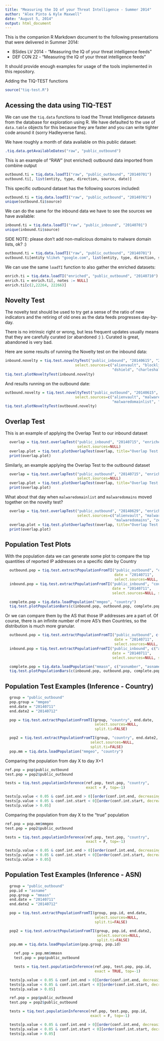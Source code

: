 ```yaml
---
title: "Measuring the IQ of your Threat Intelligence - Summer 2014"
author: "Alex Pinto & Kyle Maxwell"
date: "August 5, 2014"
output: html_document
---
```


This is the companion R Markdown document to the following presentations that
were delivered in Summer 2014:

* BSides LV 2014 - "Measuring the IQ of your threat intelligence feeds"
* DEF CON 22 - "Measuring the IQ of your threat intelligence feeds"

It should provide enough examples for usage of the tools implemented in this
repository.

Adding the TIQ-TEST functions
```r
source("tiq-test.R")
```

## Acessing the data using TIQ-TEST

We can use the `tiq.data` functions to load the Threat Intelligence datasets from
the database for exploration using R. We have defaulted to the use of `data.table`
objects for this because they are faster and you can write tighter code around it
(sorry Hadleyverse fans).

We have roughly a month of data available on this public dataset:
```r
.tiq.data.getAvailableDates("raw", "public_outbound")
```

This is an example of "RAW" (not enriched) outbound data imported from combine output
```r
outbound.ti = tiq.data.loadTI("raw", "public_outbound", "20140701")
outbound.ti[, list(entity, type, direction, source, date)]
```

This specific outbound dataset has the following sources included:

```r
outbound.ti = tiq.data.loadTI("raw", "public_outbound", "20140701")
unique(outbound.ti$source)
```

We can do the same for the inbound data we have to see the sources we have available:
```r
inbound.ti = tiq.data.loadTI("raw", "public_inbound", "20140701")
unique(inbound.ti$source)
```

SIDE NOTE: please don't add non-malicious domains to malware domain lists, ok? :)

```r
outbound.ti = tiq.data.loadTI("raw", "public_outbound", "20140701")
outbound.ti[entity %like% "google.com", list(entity, type, direction, source, date)] 
```

We can use the same `loadTI` function to also gather the enriched datasets:
```r
enrich.ti = tiq.data.loadTI("enriched", "public_outbound", "20140710")
enrich.ti = enrich.ti[, notes := NULL]
enrich.ti[c(2,22264, 22266)]
```

## Novelty Test

The novelty test should be used to try get a sense of the ratio of new indicators
and the retiring of old ones as the data feeds progresses day-by-day.

There is no intrinsic right or wrong, but less frequent updates usually means 
that they are carefully curated (or abandoned :) ). Curated is great, abandoned
is very bad.

Here are some results of running the Novelty test on the inbound data:

```r
inbound.novelty = tiq.test.noveltyTest("public_inbound", "20140615", "20140715", 
                                select.sources=c("alienvault", "blocklistde", 
                                                 "dshield", "charleshaley"))
tiq.test.plotNoveltyTest(inbound.novelty)
```

And results running on the outbound date:

```r
outbound.novelty = tiq.test.noveltyTest("public_outbound", "20140615", "20140715", 
                                select.sources=c("alienvault", "malwaregroup", 
                                                 "malwaredomainlist", "malwaredomains"))
tiq.test.plotNoveltyTest(outbound.novelty)
```

## Overlap Test

This is an example of applying the Overlap Test to our inbound dataset
```r
  overlap = tiq.test.overlapTest("public_inbound", "20140715", "enriched", 
                                 select.sources=NULL)
  overlap.plot = tiq.test.plotOverlapTest(overlap, title="Overlap Test - Inbound Data - 20140715")
  print(overlap.plot)
```

Similarly, an example applying the Overlap Test to the outbound dataset
```r
  overlap = tiq.test.overlapTest("public_outbound", "20140715", "enriched", 
                                 select.sources=NULL)
  overlap.plot = tiq.test.plotOverlapTest(overlap, title="Overlap Test - Outbound Data - 20140715")
  print(overlap.plot)
```

What about that day when `malwaredomainlist` and `malwaredomains` moved together on the novelty test?
```r
  overlap = tiq.test.overlapTest("public_outbound", "20140629", "enriched", 
                                 select.sources=c("alienvault", "malwaredomainlist",
                                                  "malwaredomains", "zeus"))
  overlap.plot = tiq.test.plotOverlapTest(overlap, title="Overlap Test - Outbound Data Sources - 20140629")
  print(overlap.plot)
```

## Population Test Plots

With the population data we can generate some plot to compare the top quantities
of reported IP addresses on a specific date by Country

```r
  outbound.pop = tiq.test.extractPopulationFromTI("public_outbound", "country", 
                                                  date = "20140711",
                                                  select.sources=NULL, split.ti=F)
  inbound.pop = tiq.test.extractPopulationFromTI("public_inbound", "country", 
                                                 date = "20140711",
                                                 select.sources=NULL, split.ti=F)

  complete.pop = tiq.data.loadPopulation("mmgeo", "country")
  tiq.test.plotPopulationBars(c(inbound.pop, outbound.pop, complete.pop), "country")
```

Or we can compare them by the AS that those IP addresses are a part of. Of course,
there is an infinite number of more AS's then Countries, so the distribution is much more
granular.

```r

  outbound.pop = tiq.test.extractPopulationFromTI("public_outbound", c("asnumber", "asname"), 
                                                  date = "20140711",
                                                  select.sources=NULL, split.ti=F)
  inbound.pop = tiq.test.extractPopulationFromTI("public_inbound", c("asnumber", "asname"), 
                                                 date = "20140711",
                                                 select.sources=NULL, split.ti=F)

  complete.pop = tiq.data.loadPopulation("mmasn", c("asnumber", "asname"))
  tiq.test.plotPopulationBars(c(inbound.pop, outbound.pop, complete.pop), "asname")

```


## Population Test Examples (Inference - Country)

```r
  group = "public_outbound"
  pop.group = "mmgeo"
  end.date = "20140711"
  end.date2 = "20140712"

  pop = tiq.test.extractPopulationFromTI(group, "country", end.date,
                                         select.sources=NULL,
                                         split.ti=FALSE)

  pop2 = tiq.test.extractPopulationFromTI(group, "country", end.date2,
                                       select.sources=NULL,
                                       split.ti=FALSE)
  pop.mm = tiq.data.loadPopulation("mmgeo", "country")
```

Comparing the population from day X to day X+1

```r
ref.pop = pop$public_outbound
test.pop = pop2$public_outbound

tests = tiq.test.populationInference(ref.pop, test.pop, "country",
                                     exact = F, top=-1)

tests[p.value < 0.05 & conf.int.end > 0][order(conf.int.end, decreasing=T)]
tests[p.value < 0.05 & conf.int.start < 0][order(conf.int.start, decreasing=F)]
tests[p.value > 0.05]
```

Comparing the population from day X to the "true" population

```r
ref.pop = pop.mm$mmgeo
test.pop = pop2$public_outbound

tests = tiq.test.populationInference(ref.pop, test.pop, "country",
                                     exact = F, top=-1)

tests[p.value < 0.05 & conf.int.end > 0][order(conf.int.end, decreasing=T)]
tests[p.value < 0.05 & conf.int.start < 0][order(conf.int.start, decreasing=F)]
tests[p.value > 0.05]
```

## Population Test Examples (Inference - ASN)

```r
  group = "public_outbound"
  pop.id = "asname"
  pop.group = "mmasn"
  end.date = "20140711"
  end.date2 = "20140712"

  pop = tiq.test.extractPopulationFromTI(group, pop.id, end.date,
                                         select.sources=NULL,
                                         split.ti=FALSE)

  pop2 = tiq.test.extractPopulationFromTI(group, pop.id, end.date2,
                                          select.sources=NULL,
                                          split.ti=FALSE)
  pop.mm = tiq.data.loadPopulation(pop.group, pop.id)

    ref.pop = pop.mm$mmasn
    test.pop = pop$public_outbound

    tests = tiq.test.populationInference(ref.pop, test.pop, pop.id,
                                         exact = TRUE, top=-1)

  tests[p.value < 0.05 & conf.int.end > 0][order(conf.int.end, decreasing=T)]
  tests[p.value < 0.05 & conf.int.start < 0][order(conf.int.start, decreasing=F)]
  tests[p.value > 0.05]

  ref.pop = pop$public_outbound
  test.pop = pop2$public_outbound

  tests = tiq.test.populationInference(ref.pop, test.pop, pop.id,
                                       exact = F, top=-1)

  tests[p.value < 0.05 & conf.int.end > 0][order(conf.int.end, decreasing=T)]
  tests[p.value < 0.05 & conf.int.start < 0][order(conf.int.start, decreasing=F)]
  tests[p.value > 0.05]
```
